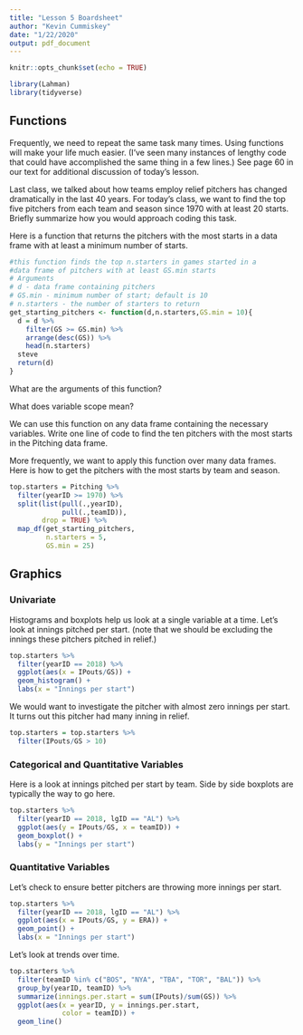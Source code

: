 ```yaml
---
title: "Lesson 5 Boardsheet"
author: "Kevin Cummiskey"
date: "1/22/2020"
output: pdf_document
---
```


```r
knitr::opts_chunk$set(echo = TRUE)
```

```r
library(Lahman)
library(tidyverse)
```

## Functions

Frequently, we need to repeat the same task many times. Using functions will make your life much easier. (I've seen many instances of lengthy code that could have accomplished the same thing in a few lines.) See page 60 in our text for additional discussion of today's lesson.

Last class, we talked about how teams employ relief pitchers has changed dramatically in the last 40 years.  For today's class, we want to find the top five pitchers from each team and season since 1970 with at least 20 starts.  Briefly summarize how you would approach coding this task.

\vspace{1in}

Here is a function that returns the pitchers with the most starts in a data frame with at least a minimum number of starts.

```r
#this function finds the top n.starters in games started in a
#data frame of pitchers with at least GS.min starts
# Arguments
# d - data frame containing pitchers
# GS.min - minimum number of start; default is 10
# n.starters - the number of starters to return
get_starting_pitchers <- function(d,n.starters,GS.min = 10){
  d = d %>% 
    filter(GS >= GS.min) %>%
    arrange(desc(GS)) %>%
    head(n.starters)
  steve
  return(d)
}
```

What are the arguments of this function?

\vspace{0.25in}

What does variable scope mean?

\vspace{0.25in}

We can use this function on any data frame containing the necessary variables. Write one line of code to find the ten pitchers with the most starts in the Pitching data frame. 

\vspace{1in}

More frequently, we want to apply this function over many data frames.  Here is how to get the pitchers with the most starts by team and season. 

```r
top.starters = Pitching %>% 
  filter(yearID >= 1970) %>%
  split(list(pull(.,yearID),
             pull(.,teamID)),
        drop = TRUE) %>%
  map_df(get_starting_pitchers,
         n.starters = 5, 
         GS.min = 25)
```

## Graphics

### Univariate

Histograms and boxplots help us look at a single variable at a time. Let's look at innings pitched per start. (note that we should be excluding the innings these pitchers pitched in relief.)

```r
top.starters %>%
  filter(yearID == 2018) %>%
  ggplot(aes(x = IPouts/GS)) +
  geom_histogram() +
  labs(x = "Innings per start")
```

We would want to investigate the pitcher with almost zero innings per start.  It turns out this pitcher had many inning in relief.

```r
top.starters = top.starters %>%
  filter(IPouts/GS > 10)
```

### Categorical and Quantitative Variables

Here is a look at innings pitched per start by team. Side by side boxplots are typically the way to go here.

```r
top.starters %>%
  filter(yearID == 2018, lgID == "AL") %>%
  ggplot(aes(y = IPouts/GS, x = teamID)) +
  geom_boxplot() + 
  labs(y = "Innings per start")
```


### Quantitative Variables

Let's check to ensure better pitchers are throwing more innings per start.

```r
top.starters %>%
  filter(yearID == 2018, lgID == "AL") %>%
  ggplot(aes(x = IPouts/GS, y = ERA)) +
  geom_point() +
  labs(x = "Innings per start")
```

Let's look at trends over time.

```r
top.starters %>%
  filter(teamID %in% c("BOS", "NYA", "TBA", "TOR", "BAL")) %>%
  group_by(yearID, teamID) %>%
  summarize(innings.per.start = sum(IPouts)/sum(GS)) %>%
  ggplot(aes(x = yearID, y = innings.per.start,
             color = teamID)) +
  geom_line()
```